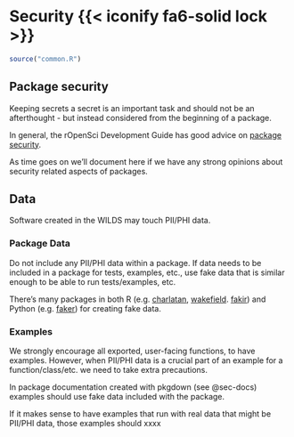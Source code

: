 # Security {{< iconify fa6-solid lock >}} {#sec-security}

```r
source("common.R")
```

## Package security

Keeping secrets a secret is an important task and should not be an afterthought - but instead considered from the beginning of a package.

In general, the rOpenSci Development Guide has good advice on [package security](https://devguide.ropensci.org/package-development-security-best-practices.html).

As time goes on we'll document here if we have any strong opinions about security related aspects of packages.

## Data

Software created in the WILDS may touch PII/PHI data.

### Package Data

Do not include any PII/PHI data within a package. If data needs to be included in a package for tests, examples, etc., use fake data that is similar enough to be able to run tests/examples, etc.

There's many packages in both R (e.g. [charlatan][], [wakefield][]. [fakir][]) and Python (e.g. [faker][]) for creating fake data.

### Examples

We strongly encourage all exported, user-facing functions, to have examples. However, when PII/PHI data is a crucial part of an example for a function/class/etc. we need to take extra precautions.

In package documentation created with pkgdown (see @sec-docs) examples should use fake data included with the package.

If it makes sense to have examples that run with real data that might be PII/PHI data, those examples should xxxx



[faker]: https://github.com/joke2k/faker
[charlatan]: https://github.com/ropensci/charlatan
[wakefield]: https://github.com/trinker/wakefield
[fakir]: https://github.com/Thinkr-open/fakir/
